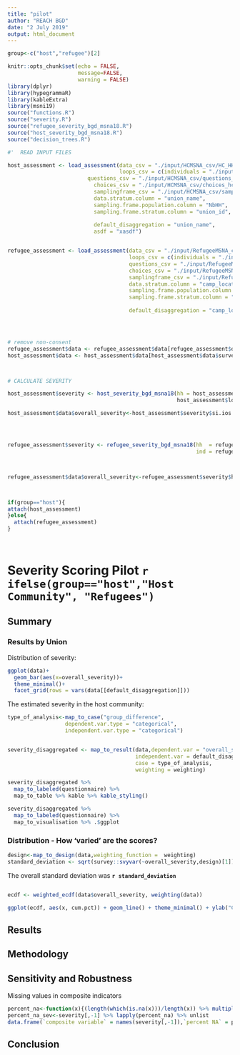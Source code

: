 ```yaml
---
title: "pilot"
author: "REACH BGD"
date: "2 July 2019"
output: html_document
---
```


```r

group<-c("host","refugee")[2]

knitr::opts_chunk$set(echo = FALSE,
                      message=FALSE,
                      warning = FALSE)
library(dplyr)
library(hypegrammaR)
library(kableExtra)
library(msni19)
source("functions.R")
source("severity.R")
source("refugee_severity_bgd_msna18.R")
source("host_severity_bgd_msna18.R")
source("decision_trees.R")

#'  READ INPUT FILES

host_assessment <- load_assessment(data_csv = "./input/HCMSNA_csv/HC_HH_Data.csv",
                                   loops_csv = c(individuals = "./input/HCMSNA_csv/HC_Indiv_Data.csv"),
                         questions_csv = "./input/HCMSNA_csv/questions_hc.csv" ,
                           choices_csv = "./input/HCMSNA_csv/choices_hc.csv",
                           samplingframe_csv = "./input/HCMSNA_csv/samplingframe.csv",
                           data.stratum.column = "union_name",
                           sampling.frame.population.column = "NbHH",
                           sampling.frame.stratum.column = "union_id",
                         
                           default_disaggregation = "union_name",
                           asdf = "xasdf")


refugee_assessment <- load_assessment(data_csv = "./input/RefugeeMSNA_csv/Refugee_MSNA_HH.csv",
                                      loops_csv = c(individuals = "./input/RefugeeMSNA_csv/Refugee_MSNA_Indiv_Data.csv"),
                                      questions_csv = "./input/RefugeeMSNA_csv/questions_refugee.csv" ,
                                      choices_csv = "./input/RefugeeMSNA_csv/choices_refugee.csv",
                                      samplingframe_csv = "./input/RefugeeMSNA_csv/samplingframe_refugee.csv",
                                      data.stratum.column = "camp_location",
                                      sampling.frame.population.column = "Total.Families",
                                      sampling.frame.stratum.column = "Camps",
                                      
                                      default_disaggregation = "camp_location")




# remove non-consent
refugee_assessment$data <- refugee_assessment$data[refugee_assessment$data$survey_consent=="yes",]
host_assessment$data <- host_assessment$data[host_assessment$data$survey_consent=="yes",]



# CALCULATE SEVERITY 

host_assessment$severity <- host_severity_bgd_msna18(hh = host_assessment$data,
                                                     host_assessment$loops$individuals)

host_assessment$data$overall_severity<-host_assessment$severity$si.ios.health_worker




refugee_assessment$severity <- refugee_severity_bgd_msna18(hh  = refugee_assessment$data,
                                                           ind = refugee_assessment$loops$individuals)



refugee_assessment$data$overall_severity<-refugee_assessment$severity$health



if(group=="host"){
attach(host_assessment)  
}else{
  attach(refugee_assessment)
}

  
```



# Severity Scoring Pilot `r ifelse(group=="host","Host Community", "Refugees")`

## Summary

### Results by Union

Distribution of severity:

```r

ggplot(data)+
  geom_bar(aes(x=overall_severity))+
  theme_minimal()+
  facet_grid(rows = vars(data[[default_disaggregation]]))

```

The estimated severity in the host community:





```r
type_of_analysis<-map_to_case("group_difference",
                  dependent.var.type = "categorical",
                  independent.var.type = "categorical")


severity_disaggregated <- map_to_result(data,dependent.var = "overall_severity",
                                        independent.var = default_disaggregation,
                                        case = type_of_analysis,
                                        weighting = weighting)

severity_disaggregated %>%
  map_to_labeled(questionnaire) %>% 
  map_to_table %>% kable %>% kable_styling()

```


```r

severity_disaggregated %>%
  map_to_labeled(questionnaire) %>% 
  map_to_visualisation %>% .$ggplot


```

### Distribution - How 'varied' are the scores?
```r
design<-map_to_design(data,weighting_function =  weighting)
standard_deviation <- sqrt(survey::svyvar(~overall_severity,design)[1])
```
The overall standard deviation was <b> `r standard_deviation` </b>
```r



```

```r
ecdf <- weighted_ecdf(data$overall_severity, weighting(data))

ggplot(ecdf, aes(x, cum.pct)) + geom_line() + theme_minimal() + ylab("Cummulative probability") + xlab("Score")

```

## Results

## Methodology


## Sensitivity and Robustness

Missing values in composite indicators
```r
percent_na<-function(x){(length(which(is.na(x)))/length(x)) %>% multiply_by(100) %>% round(3) %>% paste("%")}
percent_na_sev<-severity[,-1] %>% lapply(percent_na) %>% unlist
data.frame(`composite variable` = names(severity[,-1]),`percent NA` = percent_na_sev, check.names = FALSE) %>% kable %>% kable_styling()
```

## Conclusion



